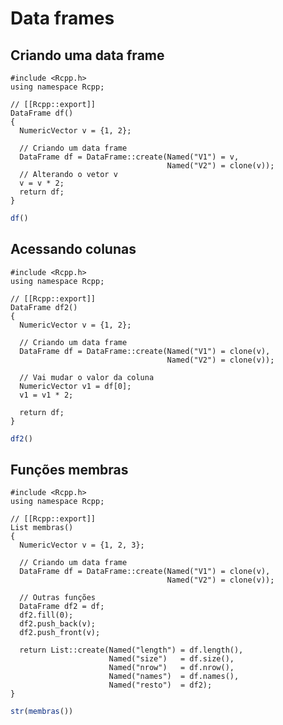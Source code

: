 # Data frames



## Criando uma data frame

```Rcpp
#include <Rcpp.h>
using namespace Rcpp;

// [[Rcpp::export]]
DataFrame df()
{
  NumericVector v = {1, 2};

  // Criando um data frame
  DataFrame df = DataFrame::create(Named("V1") = v,
                                   Named("V2") = clone(v));
  // Alterando o vetor v
  v = v * 2;
  return df;
}
```

```r
df()
```



## Acessando colunas

```Rcpp
#include <Rcpp.h>
using namespace Rcpp;

// [[Rcpp::export]]
DataFrame df2()
{
  NumericVector v = {1, 2};

  // Criando um data frame
  DataFrame df = DataFrame::create(Named("V1") = clone(v),
                                   Named("V2") = clone(v));
  
  // Vai mudar o valor da coluna
  NumericVector v1 = df[0];
  v1 = v1 * 2;
  
  return df;
}
```

```r
df2()
```



## Funções membras

```Rcpp
#include <Rcpp.h>
using namespace Rcpp;

// [[Rcpp::export]]
List membras()
{
  NumericVector v = {1, 2, 3};

  // Criando um data frame
  DataFrame df = DataFrame::create(Named("V1") = clone(v),
                                   Named("V2") = clone(v));
  
  // Outras funções
  DataFrame df2 = df;
  df2.fill(0);
  df2.push_back(v);
  df2.push_front(v);
  
  return List::create(Named("length") = df.length(),
                      Named("size")   = df.size(),
                      Named("nrow")   = df.nrow(),
                      Named("names")  = df.names(),
                      Named("resto")  = df2);
}
```

```r
str(membras())
```
